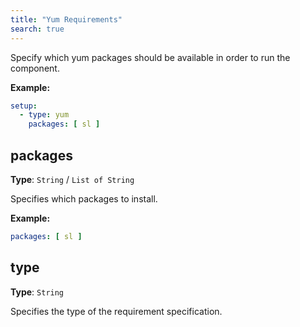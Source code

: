 ```yaml
---
title: "Yum Requirements"
search: true
---
```


Specify which yum packages should be available in order to run the component.

**Example:**

```yaml
setup:
  - type: yum
    packages: [ sl ]

```

## packages

**Type**: `String` / `List of String`

Specifies which packages to install.

**Example:**

```yaml
packages: [ sl ]
```

## type

**Type**: `String`

Specifies the type of the requirement specification.

